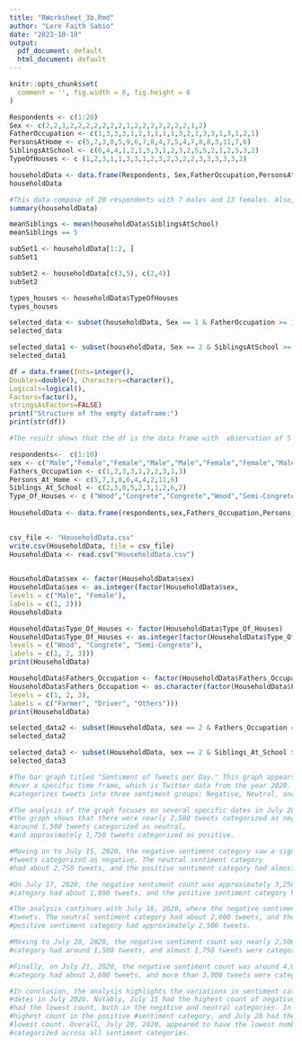 ```yaml
---
title: "RWorksheet_3b.Rmd"
author: "Lore Faith Sabio"
date: "2023-10-10"
output:
  pdf_document: default
  html_document: default
---
```


```r
knitr::opts_chunk$set(
  comment = '', fig.width = 6, fig.height = 6
)
```

```r
Respondents <- c(1:20)
Sex <- c(2,2,1,2,2,2,2,2,2,2,1,2,2,2,2,2,2,2,1,2)
FatherOccupation <- c(1,3,3,3,1,2,3,1,1,1,3,2,1,3,3,1,3,1,2,1)
PersonsAtHome <- c(5,7,3,8,5,9,6,7,8,4,7,5,4,7,8,8,3,11,7,6)
SiblingsAtSchool <- c(6,4,4,1,2,1,5,3,1,2,3,2,5,5,2,1,2,5,3,2)
TypeOfHouses <- c (1,2,3,1,1,3,3,1,2,3,2,3,2,2,3,3,3,3,3,2)

householdData <- data.frame(Respondents, Sex,FatherOccupation,PersonsAtHome,SiblingsAtSchool,TypeOfHouses)
householdData
```
```r
#This data compose of 20 respondents with 7 males and 13 females. Also, the records of their fathers occupation(no.1 represents the farmer,no.2 as driver and no.3 others), number of persons at home,siblings at school and type of houses(no.1 represents the wood house,no.2 the semi-concrete and no.3 the conrete houses).
summary(householdData)
```
```r
meanSiblings <- mean(householdData$SiblingsAtSchool)
meanSiblings == 5
```
```r
subSet1 <- householdData[1:2, ]
subSet1
```
```r
subSet2 <- householdData[c(3,5), c(2,4)]
subSet2
```
```r
types_houses <- householdData$TypeOfHouses
types_houses
```
```r
selected_data <- subset(householdData, Sex == 1 & FatherOccupation >= 1)
selected_data
```
```r
selected_data1 <- subset(householdData, Sex == 2 & SiblingsAtSchool >= 5)
selected_data1
```
```r
df = data.frame(Ints=integer(),
Doubles=double(), Characters=character(),
Logicals=logical(),
Factors=factor(),
stringsAsFactors=FALSE)
print("Structure of the empty dataframe:")
print(str(df))
```
```r
#The result shows that the df is the data frame with  observation of 5 variables which are Ints,Doubles,Characters,Logicals,and factors with 0 levels
```

```r
respondents<-  c(1:10)
sex <- c("Male","Female","Female","Male","Male","Female","Female","Male","Female","Male")
Fathers_Occupation <- c(1,2,3,3,1,2,2,3,1,3)
Persons_At_Home <- c(5,7,3,8,6,4,4,2,11,6)
Siblings_At_School <- c(2,3,0,5,2,3,1,2,6,2)
Type_Of_Houses <- c ("Wood","Congrete","Congrete","Wood","Semi-Congrete","Semi-Congrete","Wood","Semi-Congrete","Semi-Congrete","Congrete")
  
HouseholdData <- data.frame(respondents,sex,Fathers_Occupation,Persons_At_Home,Siblings_At_School,Type_Of_Houses)

 
csv_file <- "HouseholdData.csv"
write.csv(HouseholdData, file = csv_file)
HouseholdData <- read.csv("HouseholdData.csv")
 
```

```r
HouseholdData$sex <- factor(HouseholdData$sex)
HouseholdData$sex <- as.integer(factor(HouseholdData$sex,
levels = c("Male", "Female"),
labels = c(1, 2)))
HouseholdData
```
```r
HouseholdData$Type_Of_Houses <- factor(HouseholdData$Type_Of_Houses)
HouseholdData$Type_Of_Houses <- as.integer(factor(HouseholdData$Type_Of_Houses,
levels = c("Wood", "Congrete", "Semi-Congrete"),
labels = c(1, 2, 3)))
print(HouseholdData)
```
```r
HouseholdData$Fathers_Occupation <- factor(HouseholdData$Fathers_Occupation)
HouseholdData$Fathers_Occupation <- as.character(factor(HouseholdData$Fathers_Occupation,
levels = c(1, 2, 3),
labels = c("Farmer", "Driver", "Others")))
print(HouseholdData)
```
```r
selected_data2 <- subset(HouseholdData, sex == 2 & Fathers_Occupation == "Driver")
selected_data2
```
```r
selected_data3 <- subset(HouseholdData, sex == 2 & Siblings_At_School >= 5)
selected_data3
```
```r
#The bar graph titled "Sentiment of Tweets per Day." This graph appears to represent sentiment analysis 
#over a specific time frame, which is Twitter data from the year 2020. The sentiment analysis 
#categorizes tweets into three sentiment groups: Negative, Neutral, and Positive.

#The analysis of the graph focuses on several specific dates in July 2020. On July 14, 2020, 
#the graph shows that there were nearly 2,500 tweets categorized as negative sentiment, 
#around 1,500 tweets categorized as neutral, 
#and approximately 1,750 tweets categorized as positive.

#Moving on to July 15, 2020, the negative sentiment category saw a significant increase with over 4,000 
#tweets categorized as negative. The neutral sentiment category 
#had about 2,750 tweets, and the positive sentiment category had almost 3,200 tweets.

#On July 17, 2020, the negative sentiment count was approximately 3,250 tweets, while the neutral sentiment 
#category had about 1,800 tweets, and the positive sentiment category had almost 2,500 tweets.

#The analysis continues with July 18, 2020, where the negative sentiment count remained at around 3,250 
#tweets. The neutral sentiment category had about 2,000 tweets, and the
#positive sentiment category had approximately 2,500 tweets.

#Moving to July 20, 2020, the negative sentiment count was nearly 2,500 tweets. The neutral sentiment 
#category had around 1,500 tweets, and almost 1,750 tweets were categorized as positive.

#Finally, on July 21, 2020, the negative sentiment count was around 4,000 tweets, while the neutral sentiment 
#category had about 2,600 tweets, and more than 3,000 tweets were categorized as positive.

#In conclusion, the analysis highlights the variations in sentiment categories over these specific 
#dates in July 2020. Notably, July 15 had the highest count of negative sentiment tweets, while July 20
#had the lowest count, both in the negative and neutral categories. In contrast, July 21 had the 
#highest count in the positive #sentiment category, and July 20 had the 
#lowest count. Overall, July 20, 2020, appeared to have the lowest number of total tweets 
#categorized across all sentiment categories.
```